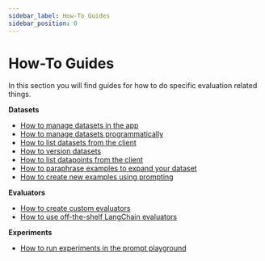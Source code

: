 ```yaml
---
sidebar_label: How-To Guides
sidebar_position: 0
---
```


# How-To Guides

In this section you will find guides for how to do specific evaluation related things.

**Datasets**

- [How to manage datasets in the app](faq/datasets-webapp)
- [How to manage datasets programmatically](faq/datasets-client)
- [How to list datasets from the client](faq/list-datasets-client)
- [How to version datasets](faq/version-datasets)
- [How to list datapoints from the client](faq/examples-client)
- [How to paraphrase examples to expand your dataset](faq/expand-datasets-paraphrase)
- [How to create new examples using prompting](faq/expand-datasets-prompting)

**Evaluators**

- [How to create custom evaluators](faq/custom-evaluators)
- [How to use off-the-shelf LangChain evaluators](faq/evaluator-implementations)

**Experiments**

- [How to run experiments in the prompt playground](faq/experiments-app)
